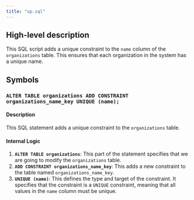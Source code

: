 ```yaml
---
title: "up.sql"
---
```


## High-level description
This SQL script adds a unique constraint to the `name` column of the `organizations` table. This ensures that each organization in the system has a unique name. 

## Symbols

### `ALTER TABLE organizations ADD CONSTRAINT organizations_name_key UNIQUE (name);`
#### Description
This SQL statement adds a unique constraint to the `organizations` table.

#### Internal Logic
1. **`ALTER TABLE organizations`**: This part of the statement specifies that we are going to modify the `organizations` table.
2. **`ADD CONSTRAINT organizations_name_key`**: This adds a new constraint to the table named `organizations_name_key`.
3. **`UNIQUE (name)`**: This defines the type and target of the constraint. It specifies that the constraint is a `UNIQUE` constraint, meaning that all values in the `name` column must be unique. 
